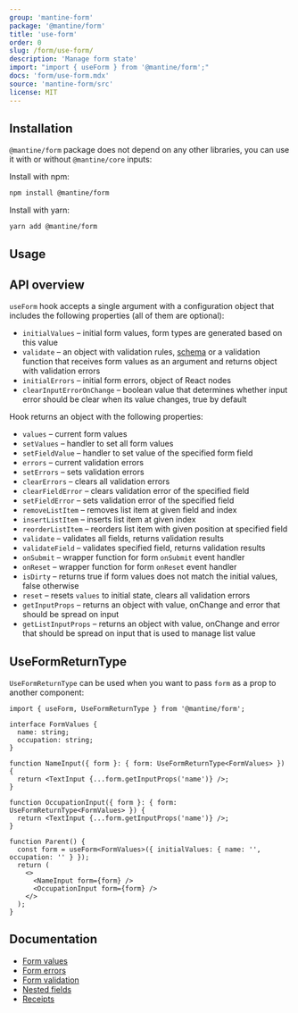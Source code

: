 ```yaml
---
group: 'mantine-form'
package: '@mantine/form'
title: 'use-form'
order: 0
slug: /form/use-form/
description: 'Manage form state'
import: "import { useForm } from '@mantine/form';"
docs: 'form/use-form.mdx'
source: 'mantine-form/src'
license: MIT
---
```



## Installation

`@mantine/form` package does not depend on any other libraries, you can use it with or without `@mantine/core` inputs:

Install with npm:

```bash
npm install @mantine/form
```

Install with yarn:

```bash
yarn add @mantine/form
```

## Usage

<Demo data={FormDemos.usage} />

## API overview

`useForm` hook accepts a single argument with a configuration object that includes the following properties (all of them are optional):

- `initialValues` – initial form values, form types are generated based on this value
- `validate` – an object with validation rules, [schema](/form/schema/) or a validation function that receives form values as an argument and returns object with validation errors
- `initialErrors` – initial form errors, object of React nodes
- `clearInputErrorOnChange` – boolean value that determines whether input error should be clear when its value changes, true by default

Hook returns an object with the following properties:

- `values` – current form values
- `setValues` – handler to set all form values
- `setFieldValue` – handler to set value of the specified form field
- `errors` – current validation errors
- `setErrors` – sets validation errors
- `clearErrors` – clears all validation errors
- `clearFieldError` – clears validation error of the specified field
- `setFieldError` – sets validation error of the specified field
- `removeListItem` – removes list item at given field and index
- `insertListItem` – inserts list item at given index
- `reorderListItem` – reorders list item with given position at specified field
- `validate` – validates all fields, returns validation results
- `validateField` – validates specified field, returns validation results
- `onSubmit` – wrapper function for form `onSubmit` event handler
- `onReset` – wrapper function for form `onReset` event handler
- `isDirty` – returns true if form values does not match the initial values, false otherwise
- `reset` – resets `values` to initial state, clears all validation errors
- `getInputProps` – returns an object with value, onChange and error that should be spread on input
- `getListInputProps` – returns an object with value, onChange and error that should be spread on input that is used to manage list value

## UseFormReturnType

`UseFormReturnType` can be used when you want to pass `form` as a prop to another component:

```tsx
import { useForm, UseFormReturnType } from '@mantine/form';

interface FormValues {
  name: string;
  occupation: string;
}

function NameInput({ form }: { form: UseFormReturnType<FormValues> }) {
  return <TextInput {...form.getInputProps('name')} />;
}

function OccupationInput({ form }: { form: UseFormReturnType<FormValues> }) {
  return <TextInput {...form.getInputProps('name')} />;
}

function Parent() {
  const form = useForm<FormValues>({ initialValues: { name: '', occupation: '' } });
  return (
    <>
      <NameInput form={form} />
      <OccupationInput form={form} />
    </>
  );
}
```

## Documentation

- [Form values](/form/values/)
- [Form errors](/form/errors/)
- [Form validation](/form/validation/)
- [Nested fields](/form/nested/)
- [Receipts](/form/receipts/)
